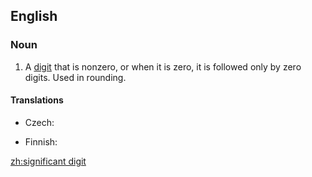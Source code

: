 ==English==
{{wikipedia}}

===Noun===
{{en-noun|sg=[[significant]] [[digit]]|pl='''[[significant]] [[digits]]'''}}

# {{mathematics}} A [[digit]] that is nonzero, or when it is zero, it is followed only by zero digits. Used in rounding.

====Translations====
{{trans-top|digit}}
* Czech: {{t-|cs|platná číslice|f}}
{{trans-mid}}
* Finnish: {{t|fi|merkitsevä}} {{t+|fi|numero}}
{{trans-bottom}}

[[zh:significant digit]]